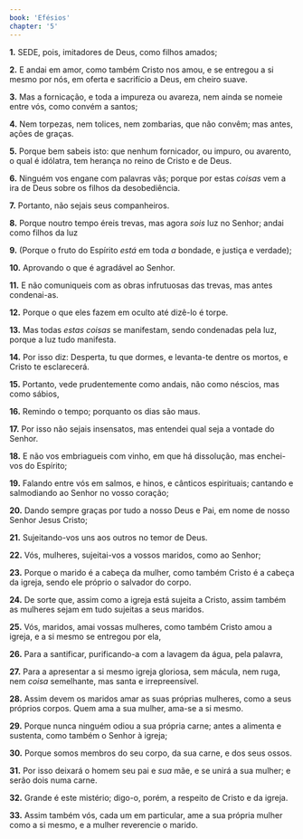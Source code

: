 ```yaml
---
book: 'Efésios'
chapter: '5'
---
```


**1.** SEDE, pois, imitadores de Deus, como filhos amados;

**2.** E andai em amor, como também Cristo nos amou, e se entregou a si mesmo por nós, em oferta e sacrifício a Deus, em cheiro suave.

**3.** Mas a fornicação, e toda a impureza ou avareza, nem ainda se nomeie entre vós, como convém a santos;

**4.** Nem torpezas, nem tolices, nem zombarias, que não convêm; mas antes, ações de graças.

**5.** Porque bem sabeis isto: que nenhum fornicador, ou impuro, ou avarento, o qual é idólatra, tem herança no reino de Cristo e de Deus.

**6.** Ninguém vos engane com palavras vãs; porque por estas *coisas* vem a ira de Deus sobre os filhos da desobediência.

**7.** Portanto, não sejais seus companheiros.

**8.** Porque noutro tempo éreis trevas, mas agora *sois* luz no Senhor; andai como filhos da luz

**9.** (Porque o fruto do Espírito *está* em toda *a* bondade, e justiça e verdade);

**10.** Aprovando o que é agradável ao Senhor.

**11.** E não comuniqueis com as obras infrutuosas das trevas, mas antes condenai-as.

**12.** Porque o que eles fazem em oculto até dizê-lo é torpe.

**13.** Mas todas *estas coisas* se manifestam, sendo condenadas pela luz, porque a luz tudo manifesta.

**14.** Por isso diz: Desperta, tu que dormes, e levanta-te dentre os mortos, e Cristo te esclarecerá.

**15.** Portanto, vede prudentemente como andais, não como néscios, mas como sábios,

**16.** Remindo o tempo; porquanto os dias são maus.

**17.** Por isso não sejais insensatos, mas entendei qual seja a vontade do Senhor.

**18.** E não vos embriagueis com vinho, em que há dissolução, mas enchei-vos do Espírito;

**19.** Falando entre vós em salmos, e hinos, e cânticos espirituais; cantando e salmodiando ao Senhor no vosso coração;

**20.** Dando sempre graças por tudo a nosso Deus e Pai, em nome de nosso Senhor Jesus Cristo;

**21.** Sujeitando-vos uns aos outros no temor de Deus.

**22.** Vós, mulheres, sujeitai-vos a vossos maridos, como ao Senhor;

**23.** Porque o marido é a cabeça da mulher, como também Cristo é a cabeça da igreja, sendo ele próprio o salvador do corpo.

**24.** De sorte que, assim como a igreja está sujeita a Cristo, assim também as mulheres sejam em tudo sujeitas a seus maridos.

**25.** Vós, maridos, amai vossas mulheres, como também Cristo amou a igreja, e a si mesmo se entregou por ela,

**26.** Para a santificar, purificando-a com a lavagem da água, pela palavra,

**27.** Para a apresentar a si mesmo igreja gloriosa, sem mácula, nem ruga, nem *coisa* semelhante, mas santa e irrepreensível.

**28.** Assim devem os maridos amar as suas próprias mulheres, como a seus próprios corpos. Quem ama a sua mulher, ama-se a si mesmo.

**29.** Porque nunca ninguém odiou a sua própria carne; antes a alimenta e sustenta, como também o Senhor à igreja;

**30.** Porque somos membros do seu corpo, da sua carne, e dos seus ossos.

**31.** Por isso deixará o homem seu pai e *sua* mãe, e se unirá a sua mulher; e serão dois numa carne.

**32.** Grande é este mistério; digo-o, porém, a respeito de Cristo e da igreja.

**33.** Assim também vós, cada um em particular, ame a sua própria mulher como a si mesmo, e a mulher reverencie o marido.